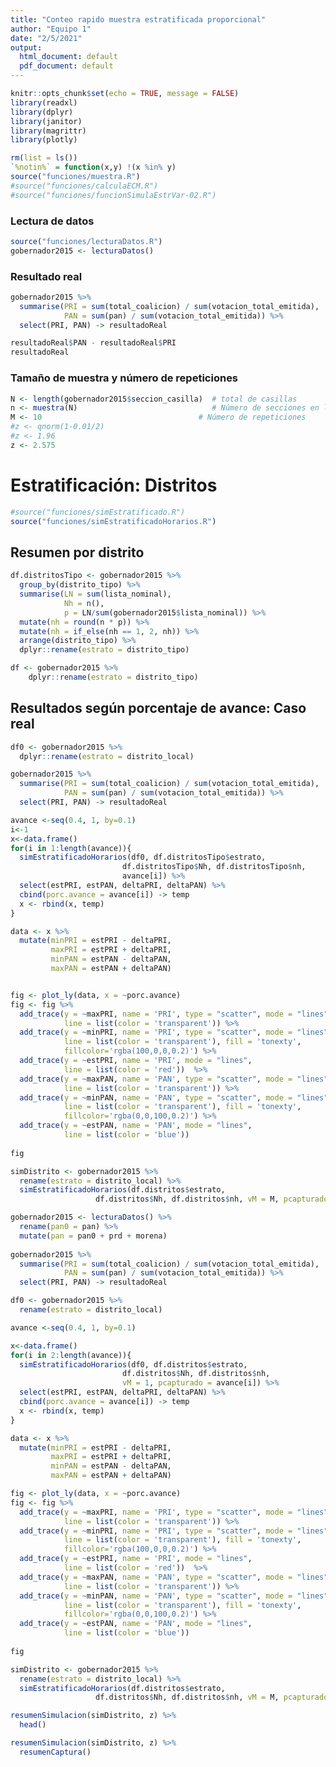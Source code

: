 ```yaml
---
title: "Conteo rapido muestra estratificada proporcional"
author: "Equipo 1"
date: "2/5/2021"
output:
  html_document: default
  pdf_document: default
---
```


```r
knitr::opts_chunk$set(echo = TRUE, message = FALSE)
library(readxl)
library(dplyr)
library(janitor)
library(magrittr)
library(plotly)
```

```r
rm(list = ls())
`%notin%` = function(x,y) !(x %in% y)
source("funciones/muestra.R")
#source("funciones/calculaECM.R")
#source("funciones/funcionSimulaEstrVar-02.R")
```

### Lectura de datos

```r
source("funciones/lecturaDatos.R")
gobernador2015 <- lecturaDatos() 
```

### Resultado real

```r
gobernador2015 %>%
  summarise(PRI = sum(total_coalicion) / sum(votacion_total_emitida),
            PAN = sum(pan) / sum(votacion_total_emitida)) %>%
  select(PRI, PAN) -> resultadoReal

resultadoReal$PAN - resultadoReal$PRI
resultadoReal
```

### Tamaño de muestra y número de repeticiones

```r
N <- length(gobernador2015$seccion_casilla)  # total de casillas
n <- muestra(N)                              # Número de secciones en la muestra
M <- 10                                   # Número de repeticiones
#z <- qnorm(1-0.01/2)
#z <- 1.96
z <- 2.575
```

# Estratificación: Distritos

```r
#source("funciones/simEstratificado.R")
source("funciones/simEstratificadoHorarios.R")
```

## Resumen por distrito

```r
df.distritosTipo <- gobernador2015 %>%
  group_by(distrito_tipo) %>%
  summarise(LN = sum(lista_nominal),
            Nh = n(),           
            p = LN/sum(gobernador2015$lista_nominal)) %>%  
  mutate(nh = round(n * p)) %>%
  mutate(nh = if_else(nh == 1, 2, nh)) %>%
  arrange(distrito_tipo) %>%
  dplyr::rename(estrato = distrito_tipo)

df <- gobernador2015 %>%
    dplyr::rename(estrato = distrito_tipo) 
```

## Resultados según porcentaje de avance: Caso real

```r
df0 <- gobernador2015 %>%
  dplyr::rename(estrato = distrito_local) 

gobernador2015 %>%
  summarise(PRI = sum(total_coalicion) / sum(votacion_total_emitida),
            PAN = sum(pan) / sum(votacion_total_emitida)) %>%
  select(PRI, PAN) -> resultadoReal
```

```r
avance <-seq(0.4, 1, by=0.1)
i<-1
x<-data.frame()
for(i in 1:length(avance)){
  simEstratificadoHorarios(df0, df.distritosTipo$estrato, 
                         df.distritosTipo$Nh, df.distritosTipo$nh, 
                         avance[i]) %>%
  select(estPRI, estPAN, deltaPRI, deltaPAN) %>%
  cbind(porc.avance = avance[i]) -> temp
  x <- rbind(x, temp)
}
```

```r
data <- x %>%
  mutate(minPRI = estPRI - deltaPRI,
         maxPRI = estPRI + deltaPRI,
         minPAN = estPAN - deltaPAN,
         maxPAN = estPAN + deltaPAN)


fig <- plot_ly(data, x = ~porc.avance) 
fig <- fig %>%
  add_trace(y = ~maxPRI, name = 'PRI', type = "scatter", mode = "lines",
            line = list(color = 'transparent')) %>%
  add_trace(y = ~minPRI, name = 'PRI', type = "scatter", mode = "lines",
            line = list(color = 'transparent'), fill = 'tonexty',
            fillcolor='rgba(100,0,0,0.2)') %>%
  add_trace(y = ~estPRI, name = 'PRI', mode = "lines",
            line = list(color = 'red'))  %>%
  add_trace(y = ~maxPAN, name = 'PAN', type = "scatter", mode = "lines",
            line = list(color = 'transparent')) %>%
  add_trace(y = ~minPAN, name = 'PAN', type = "scatter", mode = "lines",
            line = list(color = 'transparent'), fill = 'tonexty',
            fillcolor='rgba(0,0,100,0.2)') %>%
  add_trace(y = ~estPAN, name = 'PAN', mode = "lines",
            line = list(color = 'blue')) 
  
fig
```

```r
simDistrito <- gobernador2015 %>%
  rename(estrato = distrito_local) %>%
  simEstratificadoHorarios(df.distritos$estrato, 
                   df.distritos$Nh, df.distritos$nh, vM = M, pcapturado = 0.7)
```

```r
gobernador2015 <- lecturaDatos() %>%
  rename(pan0 = pan) %>%
  mutate(pan = pan0 + prd + morena)
  
gobernador2015 %>%
  summarise(PRI = sum(total_coalicion) / sum(votacion_total_emitida),
            PAN = sum(pan) / sum(votacion_total_emitida)) %>%
  select(PRI, PAN) -> resultadoReal

```

```r
df0 <- gobernador2015 %>%
  rename(estrato = distrito_local)

avance <-seq(0.4, 1, by=0.1)

x<-data.frame()
for(i in 2:length(avance)){
  simEstratificadoHorarios(df0, df.distritos$estrato, 
                         df.distritos$Nh, df.distritos$nh, 
                         vM = 1, pcapturado = avance[i]) %>%
  select(estPRI, estPAN, deltaPRI, deltaPAN) %>%
  cbind(porc.avance = avance[i]) -> temp
  x <- rbind(x, temp)
}
```

```r
data <- x %>%
  mutate(minPRI = estPRI - deltaPRI,
         maxPRI = estPRI + deltaPRI,
         minPAN = estPAN - deltaPAN,
         maxPAN = estPAN + deltaPAN)

fig <- plot_ly(data, x = ~porc.avance) 
fig <- fig %>%
  add_trace(y = ~maxPRI, name = 'PRI', type = "scatter", mode = "lines",
            line = list(color = 'transparent')) %>%
  add_trace(y = ~minPRI, name = 'PRI', type = "scatter", mode = "lines",
            line = list(color = 'transparent'), fill = 'tonexty',
            fillcolor='rgba(100,0,0,0.2)') %>%
  add_trace(y = ~estPRI, name = 'PRI', mode = "lines",
            line = list(color = 'red'))  %>%
  add_trace(y = ~maxPAN, name = 'PAN', type = "scatter", mode = "lines",
            line = list(color = 'transparent')) %>%
  add_trace(y = ~minPAN, name = 'PAN', type = "scatter", mode = "lines",
            line = list(color = 'transparent'), fill = 'tonexty',
            fillcolor='rgba(0,0,100,0.2)') %>%
  add_trace(y = ~estPAN, name = 'PAN', mode = "lines",
            line = list(color = 'blue')) 
  
fig
```

```r
simDistrito <- gobernador2015 %>%
  rename(estrato = distrito_local) %>%
  simEstratificadoHorarios(df.distritos$estrato, 
                   df.distritos$Nh, df.distritos$nh, vM = M, pcapturado = 0.7)
```

```r
resumenSimulacion(simDistrito, z) %>%
  head()

resumenSimulacion(simDistrito, z) %>% 
  resumenCaptura()
```



